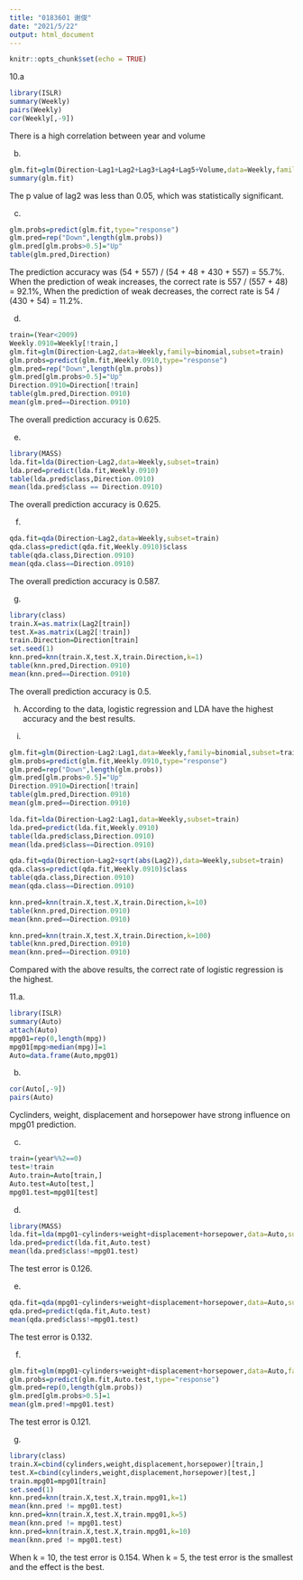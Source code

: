 ---
title: "0183601 谢俊"
date: "2021/5/22"
output: html_document
---

```{r setup, include=FALSE}
knitr::opts_chunk$set(echo = TRUE)
```

10.a
```{r}
library(ISLR)
summary(Weekly)
pairs(Weekly)
cor(Weekly[,-9])
```
There is a high correlation between year and volume

b.
```{r}
glm.fit=glm(Direction~Lag1+Lag2+Lag3+Lag4+Lag5+Volume,data=Weekly,family=binomial)
summary(glm.fit)
```
The p value of lag2 was less than 0.05, which was statistically significant.

c.
```{r}
glm.probs=predict(glm.fit,type="response")
glm.pred=rep("Down",length(glm.probs))
glm.pred[glm.probs>0.5]="Up"
table(glm.pred,Direction)
```
The prediction accuracy was (54 + 557) / (54 + 48 + 430 + 557) = 55.7%.
When the prediction of weak increases, the correct rate is 557 / (557 + 48) = 92.1%,
When the prediction of weak decreases, the correct rate is 54 / (430 + 54) = 11.2%.

d.
```{r}
train=(Year<2009)
Weekly.0910=Weekly[!train,]
glm.fit=glm(Direction~Lag2,data=Weekly,family=binomial,subset=train)
glm.probs=predict(glm.fit,Weekly.0910,type="response")
glm.pred=rep("Down",length(glm.probs))
glm.pred[glm.probs>0.5]="Up"
Direction.0910=Direction[!train]
table(glm.pred,Direction.0910)
mean(glm.pred==Direction.0910)
```
The overall prediction accuracy is 0.625.

e.
```{r}
library(MASS)
lda.fit=lda(Direction~Lag2,data=Weekly,subset=train)
lda.pred=predict(lda.fit,Weekly.0910)
table(lda.pred$class,Direction.0910)
mean(lda.pred$class == Direction.0910)
```
The overall prediction accuracy is 0.625.

f.
```{r}
qda.fit=qda(Direction~Lag2,data=Weekly,subset=train)
qda.class=predict(qda.fit,Weekly.0910)$class
table(qda.class,Direction.0910)
mean(qda.class==Direction.0910)
```
The overall prediction accuracy is 0.587.

g.
```{r}
library(class)
train.X=as.matrix(Lag2[train])
test.X=as.matrix(Lag2[!train])
train.Direction=Direction[train]
set.seed(1)
knn.pred=knn(train.X,test.X,train.Direction,k=1)
table(knn.pred,Direction.0910)
mean(knn.pred==Direction.0910)
```
The overall prediction accuracy is 0.5.

h.
According to the data, logistic regression and LDA have the highest accuracy and the best results.

i.
```{r}
glm.fit=glm(Direction~Lag2:Lag1,data=Weekly,family=binomial,subset=train)
glm.probs=predict(glm.fit,Weekly.0910,type="response")
glm.pred=rep("Down",length(glm.probs))
glm.pred[glm.probs>0.5]="Up"
Direction.0910=Direction[!train]
table(glm.pred,Direction.0910)
mean(glm.pred==Direction.0910)
```

```{r}
lda.fit=lda(Direction~Lag2:Lag1,data=Weekly,subset=train)
lda.pred=predict(lda.fit,Weekly.0910)
table(lda.pred$class,Direction.0910)
mean(lda.pred$class==Direction.0910)
```

```{r}
qda.fit=qda(Direction~Lag2+sqrt(abs(Lag2)),data=Weekly,subset=train)
qda.class=predict(qda.fit,Weekly.0910)$class
table(qda.class,Direction.0910)
mean(qda.class==Direction.0910)
```

```{r}
knn.pred=knn(train.X,test.X,train.Direction,k=10)
table(knn.pred,Direction.0910)
mean(knn.pred==Direction.0910)
```

```{r}
knn.pred=knn(train.X,test.X,train.Direction,k=100)
table(knn.pred,Direction.0910)
mean(knn.pred==Direction.0910)
```
Compared with the above results, the correct rate of logistic regression is the highest.

11.a.
```{r}
library(ISLR)
summary(Auto)
attach(Auto)
mpg01=rep(0,length(mpg))
mpg01[mpg>median(mpg)]=1
Auto=data.frame(Auto,mpg01)
```

b.
```{r}
cor(Auto[,-9])
pairs(Auto)
```
Cyclinders, weight, displacement and horsepower have strong influence on mpg01 prediction.

c.
```{r}
train=(year%%2==0)
test=!train
Auto.train=Auto[train,]
Auto.test=Auto[test,]
mpg01.test=mpg01[test]
```

d.
```{r}
library(MASS)
lda.fit=lda(mpg01~cylinders+weight+displacement+horsepower,data=Auto,subset=train)
lda.pred=predict(lda.fit,Auto.test)
mean(lda.pred$class!=mpg01.test)
```
The test error is 0.126.

e.
```{r}
qda.fit=qda(mpg01~cylinders+weight+displacement+horsepower,data=Auto,subset=train)
qda.pred=predict(qda.fit,Auto.test)
mean(qda.pred$class!=mpg01.test)
```
The test error is 0.132.

f.
```{r}
glm.fit=glm(mpg01~cylinders+weight+displacement+horsepower,data=Auto,family=binomial,subset=train)
glm.probs=predict(glm.fit,Auto.test,type="response")
glm.pred=rep(0,length(glm.probs))
glm.pred[glm.probs>0.5]=1
mean(glm.pred!=mpg01.test)
```
The test error is 0.121.

g.
```{r}
library(class)
train.X=cbind(cylinders,weight,displacement,horsepower)[train,]
test.X=cbind(cylinders,weight,displacement,horsepower)[test,]
train.mpg01=mpg01[train]
set.seed(1)
knn.pred=knn(train.X,test.X,train.mpg01,k=1)
mean(knn.pred != mpg01.test)
knn.pred=knn(train.X,test.X,train.mpg01,k=5)
mean(knn.pred != mpg01.test)
knn.pred=knn(train.X,test.X,train.mpg01,k=10)
mean(knn.pred != mpg01.test)
```
When k = 10, the test error is 0.154.
When k = 5, the test error is the smallest and the effect is the best.
